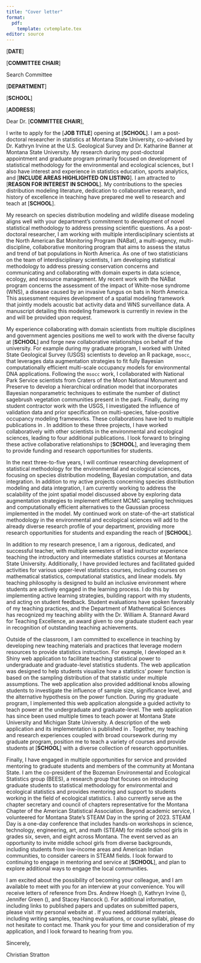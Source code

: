 ```yaml
---
title: "Cover letter"
format:
  pdf:
    template: cvtemplate.tex
editor: source
---
```


\begin{flushright}
Christian Stratton \\
2-214 Wilson Hall \\ 
P.O. Box 172400 \\
Bozeman, MT 59717-2400 \\
\href{mailto:christianstratton@montana.edu}{christianstratton@montana.edu} \\
\href{https://strattonch.github.io/christianstratton/}{https://strattonch.github.io/christianstratton/}\\
(406) 261-9426
\end{flushright}

\vspace*{2mm}

[**DATE**]

\vspace*{2mm}

[**COMMITTEE CHAIR**]

Search Committee 

[**DEPARTMENT**] 

[**SCHOOL**] 

[**ADDRESS**] 

\vspace*{2mm}

Dear Dr. [**COMMITTEE CHAIR**],

\vspace*{2mm}

I write to apply for the [**JOB TITLE**] opening at [**SCHOOL**]. I am a post-doctoral researcher in statistics at Montana State University, co-advised by Dr. Kathryn Irvine at the U.S. Geological Survey and Dr. Katharine Banner at Montana State University. My research during my post-doctoral appointment and graduate program primarily focused on development of statistical methodology for the environmental and ecological sciences, but I also have interest and experience in statistics education, sports analytics, and [**INCLUDE AREAS HIGHLIGHTED ON LISTING**]. I am attracted to [**REASON FOR INTEREST IN SCHOOL**]. My contributions to the species distribution modeling literature, dedication to collaborative research, and history of excellence in teaching have prepared me well to research and teach at [**SCHOOL**].

\vspace*{2mm}

My research on species distribution modeling and wildlife disease modeling aligns well with your department's commitment to development of novel statistical methodology to address pressing scientific questions. As a post-doctoral researcher, I am working with multiple interdisciplinary scientists at the North American Bat Monitoring Program (NABat), a multi-agency, multi-discipline, collaborative monitoring program that aims to assess the status and trend of bat populations in North America. As one of two statisticians on the team of interdisciplinary scientists, I am developing statistical methodology to address pressing conservation concerns and communicating and collaborating with domain experts in data science, ecology, and resource management. My recent work with the NABat program concerns the assessment of the impact of White-nose syndrome (WNS), a disease caused by an invasive fungus on bats in North America. This assessment requires development of a spatial modeling framework that jointly models acoustic bat activity data and WNS surveillance data. A manuscript detailing this modeling framework is currently in review in the \emph{Journal of Agricultural, Biological, and Environmental Statistics} and will be provided upon request.

\vspace*{2mm}

My experience collaborating with domain scientists from multiple disciplines and government agencies positions me well to work with the diverse faculty at [**SCHOOL**] and forge new collaborative relationships on behalf of the university. For example during my graduate program, I worked with United State Geological Survey (USGS) scientists to develop an R package, `msocc`, that leverages data augmentation strategies to fit fully Bayesian computationally efficient multi-scale occupancy models for environmental DNA applications. Following the `msocc` work, I collaborated with National Park Service scientists from Craters of the Moon National Monument and Preserve to develop a hierarchical ordination model that incorporates Bayesian nonparametric techniques to estimate the number of distinct sagebrush vegetation communities present in the park. Finally, during my student contractor work with the USGS, I investigated the influence of validation data and prior specification on multi-species, false-positive occupancy modeling frameworks. These collaborations have led to multiple publications in \emph{Methods in Ecology and Evolution}. In addition to these three projects, I have worked collaboratively with other scientists in the environmental and ecological sciences, leading to four additional publications. I look forward to bringing these active collaborative relationships to [**SCHOOL**], and leveraging them to provide funding and research opportunities for students. 

\vspace*{2mm}

In the next three-to-five years, I will continue researching development of statistical methodology for the environmental and ecological sciences, focusing on species distribution modeling, Bayesian computation, and data integration. In addition to my active projects concerning species distribution modeling and data integration, I am currently working to address the scalability of the joint spatial model discussed above by exploring data augmentation strategies to implement efficient MCMC sampling techniques and computationally efficient alternatives to the Gaussian process implemented in the model. My continued work on state-of-the-art statistical methodology in the environmental and ecological sciences will add to the already diverse research profile of your department, providing more research opportunities for students and expanding the reach of [**SCHOOL**].

\vspace*{2mm}

In addition to my research presence, I am a rigorous, dedicated, and successful teacher, with multiple semesters of lead instructor experience teaching the introductory and intermediate statistics courses at Montana State University. Additionally, I have provided lectures and facilitated guided activities for various upper-level statistics courses, including courses on mathematical statistics, computational statistics, and linear models. My teaching philosophy is designed to build an inclusive environment where students are actively engaged in the learning process. I do this by implementing active learning strategies, building rapport with my students, and acting on student feedback. Student evaluations have spoken favorably of my teaching practices, and the Department of Mathematical Sciences has recognized my teaching ability with the Dr. William A. Stannard Award for Teaching Excellence, an award given to one graduate student each year in recognition of outstanding teaching achievements. 

\vspace*{2mm}

Outside of the classroom, I am committed to excellence in teaching by developing new teaching materials and practices that leverage modern resources to provide statistics instruction. For example, I developed an `R` Shiny web application to facilitate teaching statistical power to undergraduate and graduate-level statistics students. The web application was designed to help students visualize how a statistics’ power function is based on the sampling distribution of that statistic under multiple assumptions. The web application also provided additional knobs allowing students to investigate the influence of sample size, significance level, and the alternative hypothesis on the power function. During my graduate program, I implemented this web application alongside a guided activity to teach power at the undergraduate and graduate-level. The web application has since been used multiple times to teach power at Montana State University and Michigan State University. A description of the web application and its implementation is published in \emph{Technology Innovations in Statistics Education}. Together, my teaching and research experiences coupled with broad coursework during my graduate program, position me to teach a variety of courses and provide students at [**SCHOOL**] with a diverse collection of research opportunities. 

\vspace*{2mm}

Finally, I have engaged in multiple opportunities for service and provided mentoring to graduate students and members of the community at Montana State. I am the co-president of the Bozeman Environmental and Ecological Statistics group (BEES), a research group that focuses on introducing graduate students to statistical methodology for environmental and ecological statistics and provides mentoring and support to students working in the field of ecological statistics. I also currently serve as the chapter secretary and council of chapters representative for the Montana Chapter of the American Statistical Association. Beyond academic service, I volunteered for Montana State’s STEAM Day in the spring of 2023. STEAM Day is a one-day conference that includes hands-on workshops in science, technology, engineering, art, and math (STEAM) for middle school girls in grades six, seven, and eight across Montana. The event served as an opportunity to invite middle school girls from diverse backgrounds, including students from low-income areas and American Indian communities, to consider careers in STEAM fields. I look forward to continuing to engage in mentoring and service at [**SCHOOL**], and plan to explore additional ways to engage the local communities. 
\vspace*{2mm}

I am excited about the possibility of becoming your colleague, and I am available to meet with you for an interview at your convenience. You will receive letters of reference from Drs. Andrew Hoegh (\href{mailto:andrew.hoegh@montana.edu}{andrew.hoegh@montana.edu}), Kathryn Irvine (\href{mailto:kirvine@usgs.gov}{kirvine@usgs.gov}), Jennifer Green (\href{mailto:jg@msu.edu}{jg@msu.edu}), and Stacey Hancock (\href{mailto:stacey.hancock@montana.edu}{stacey.hancock@montana.edu}). For additional information, including links to published papers and updates on submitted papers, please visit my personal website at \href{https://strattonch.github.io/christianstratton/}{https://strattonch.github.io/christianstratton/}. If you need additional materials, including writing samples, teaching evaluations, or course syllabi, please do not hesitate to contact me. Thank you for your time and consideration of my application, and I look forward to hearing from you.

\vspace*{2mm}

Sincerely,

\vspace*{15mm}

Christian Stratton
